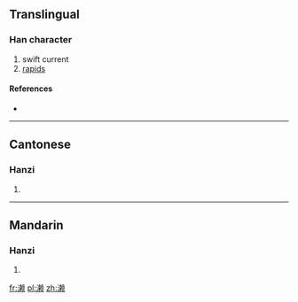 {{also|瀨}}
==Translingual==

===Han character===
{{Han char|rn=85|rad=水|as=13|sn=16|four=|canj=水木中人 (EDLO)}}

# swift current
# [[rapids]]

====References====
* {{Han ref|kx=0655.201|hdz=31754.030|uh=6FD1|ud=28625}}

----

==Cantonese==

===Hanzi===
{{yue-hanzi|jyut=|y=laai6|tra=瀨}}

# {{defn|lang=yue|sort=水13}}

----

==Mandarin==

===Hanzi===
{{cmn-hanzi|tra=瀨|pin=[[lài]] ([[lai4]])|wg=lai<sup>4</sup>}}

# {{defn|lang=cmn|sort=水13}}

[[fr:濑]]
[[pl:濑]]
[[zh:濑]]